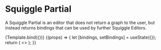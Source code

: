 
<Meta title="Squiggle/SquigglePartial" component={SquigglePartial} />


# Squiggle Partial

A Squiggle Partial is an editor that does not return a graph to the user, but
instead returns bindings that can be used by further Squiggle Editors.

<Canvas>
  <Story
    name="Standalone"
    args={{
      defaultCode: "x = normal(5,2)",
    }}
  >
    {Template.bind({})}
  </Story>
</Canvas>

<Canvas>
  <Story
    name="With Editor"
    args={{
      initialPartialString: "x = normal(5,2)",
      initialEditorString: "x",
    }}
  >
    {(props) => {
      let [bindings, setBindings] = useState({});
      return (
        <>
          <SquigglePartial
            {...props}
            defaultCode={props.initialPartialString}
            onChange={setBindings}
          />
          <SquiggleEditor
            {...props}
            defaultCode={props.initialEditorString}
            bindings={bindings}
          />
        </>
      );
    }}
  </Story>
</Canvas>
